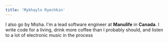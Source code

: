 ```yaml
---
title: 'Mykhaylo Ryechkin'
---
```


I also go by <span className="accent font-extrabold">Misha</span>.
I'm a lead software engineer at **Manulife** in **Canada**. I write code for a living, drink more coffee than I probably should, and listen to a lot of electronic music in the process <RickRoll />
